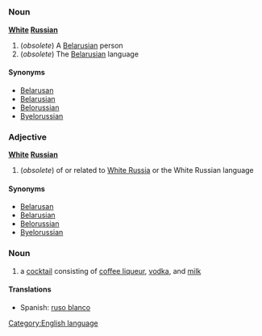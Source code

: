 =={{en}}==
[[Category:English language]]
===Noun===
'''[[White]] [[Russian]]'''

# (''obsolete'') A [[Belarusian]] person
# (''obsolete'') The [[Belarusian]] language

====Synonyms====
*[[Belarusan]]
*[[Belarusian]]
*[[Belorussian]]
*[[Byelorussian]]

===Adjective===
'''[[White]] [[Russian]]'''

# (''obsolete'') of or related to [[White Russia]] or the White Russian language

====Synonyms====
*[[Belarusan]]
*[[Belarusian]]
*[[Belorussian]]
*[[Byelorussian]]

===Noun===
<!-- capitalised always even in this sense? -->

# a [[cocktail]] consisting of [[coffee liqueur]], [[vodka]], and [[milk]]

====Translations====
*Spanish: [[ruso blanco]]